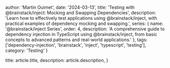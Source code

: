 
  author: 'Martin Ouimet',
  date: '2024-03-13',
  title: 'Testing with @brainstack/inject: Mocking and Swapping Dependencies',
  description: 'Learn how to effectively test applications using @brainstack/inject, with practical examples of dependency mocking and swapping.',
  series: {
    name: '@brainstack/inject Series',
    order: 4,
    description: 'A comprehensive guide to dependency injection in TypeScript using @brainstack/inject, from basic concepts to advanced patterns and real-world applications.'
  },
  tags: ['dependency-injection', 'brainstack', 'inject', 'typescript', 'testing'],
  category: 'Testing'
}

  title: article.title,
  description: article.description,
}
